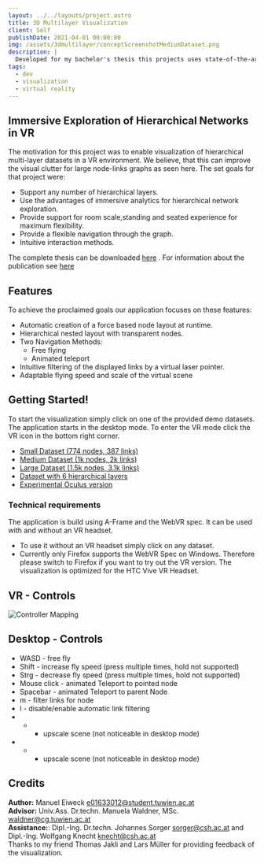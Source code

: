 ```yaml
---
layout: ../../layouts/project.astro
title: 3D Multilayer Visualization
client: Self
publishDate: 2021-04-01 00:00:00
img: /assets/3dmultilayer/conceptScreenshotMediumDataset.png
description: |
  Developed for my bachelor's thesis this projects uses state-of-the-art visualization techniques to render a hierarchical multi-layer datasets in VR directly in the browsers.
tags:
  - dev
  - visualization
  - virtual reality
---
```


## Immersive Exploration of Hierarchical Networks in VR
The motivation for this project was to enable visualization of hierarchical multi-layer datasets in a VR environment. We believe, that this can improve the visual clutter for large node-links graphs as seen here. The set goals for that project were:

* Support any number of hierarchical layers.
* Use the advantages of immersive analytics for hierarchical network exploration.
* Provide support for room scale,standing and seated experience for maximum flexibility.
* Provide a flexible navigation through the graph.
* Intuitive interaction methods.

The complete thesis can be downloaded [here](/assets/3dmultilayer/eiweck-hnv-2021-thesis.pdf)
. For information about the publication see [here](https://www.cg.tuwien.ac.at/research/publications/2021/eiweck-hnv-2021)

## Features 
To achieve the proclaimed goals our application focuses on these features:

* Automatic creation of a force based node layout at runtime.
* Hierarchical nested layout with transparent nodes.
* Two Navigation Methods:
  * Free flying
   * Animated teleport
* Intuitive filtering of the displayed links by a virtual laser pointer.
* Adaptable flying speed and scale of the virtual scene


## Getting Started!
To start the visualization simply click on one of the provided demo datasets. The application starts in the desktop mode. To enter the VR mode click the VR icon in the bottom right corner.

* [Small Dataset (774 nodes, 387 links)](https://3dmultilayer.emanum.dev/smallDataSet/index.html) 
* [Medium Dataset (1k nodes, 2k links)](https://3dmultilayer.emanum.dev/mediumDataSet/index.html)  
* [Large Dataset (1.5k nodes, 3.1k links)](https://3dmultilayer.emanum.dev/largeDataSet/index.html)   
* [Dataset with 6 hierarchical layers](https://3dmultilayer.emanum.dev/largeHierarchicalLayersDataSet/index.html) 
* [Experimental Oculus version](https://3dmultilayer.emanum.dev/experimentalOculus/index.html) 

### Technical requirements

The application is build using A-Frame and the WebVR spec. It can be used with and without an VR headset. 

* To use it without an VR headset simply click on any dataset.
* Currently only Firefox supports the WebVR Spec on Windows. Therefore please switch to Firefox if you want to try out the VR version.
The visualization is optimized for the HTC Vive VR Headset.

## VR - Controls

![Controller Mapping](/assets/3dmultilayer/controllerMapping.jpg "Controller Mapping")


## Desktop - Controls

* WASD - free fly
* Shift - increase fly speed (press multiple times, hold not supported)
* Strg - decrease fly speed (press multiple times, hold not supported)
* Mouse click - animated Teleport to pointed node
* Spacebar - animated Teleport to parent Node
* m - filter links for node
* l - disable/enable automatic link filtering
* + - upscale scene (not noticeable in desktop mode)
* - - upscale scene (not noticeable in desktop mode)


## Credits

**Author:** Manuel Eiweck e01633012@student.tuwien.ac.at\
**Advisor:** Univ.Ass. Dr.techn. Manuela Waldner, MSc. waldner@cg.tuwien.ac.at\
**Assistance:**: Dipl.-Ing. Dr.techn. Johannes Sorger sorger@csh.ac.at and Dipl.-Ing. Wolfgang Knecht knecht@csh.ac.at\
Thanks to my friend Thomas Jakli and Lars Müller for providing feedback of the visualization.

